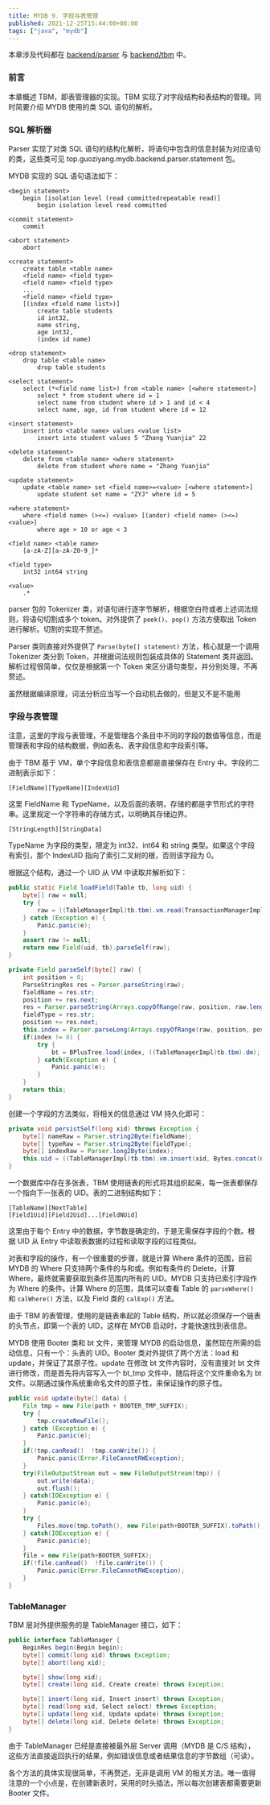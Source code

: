 ```yaml
---
title: MYDB 9. 字段与表管理
published: 2021-12-25T15:44:00+08:00
tags: ["java", "mydb"]
---
```

本章涉及代码都在 [backend/parser](https://github.com/CN-GuoZiyang/MYDB/tree/master/src/main/java/top/guoziyang/mydb/backend/parser) 与 [backend/tbm](https://github.com/CN-GuoZiyang/MYDB/tree/master/src/main/java/top/guoziyang/mydb/backend/tbm) 中。

### 前言

本章概述 TBM，即表管理器的实现。TBM 实现了对字段结构和表结构的管理。同时简要介绍 MYDB 使用的类 SQL 语句的解析。

### SQL 解析器

Parser 实现了对类 SQL 语句的结构化解析，将语句中包含的信息封装为对应语句的类，这些类可见 top.guoziyang.mydb.backend.parser.statement 包。

MYDB 实现的 SQL 语句语法如下：

```
<begin statement>
    begin [isolation level (read committedrepeatable read)]
        begin isolation level read committed

<commit statement>
    commit

<abort statement>
    abort

<create statement>
    create table <table name>
    <field name> <field type>
    <field name> <field type>
    ...
    <field name> <field type>
    [(index <field name list>)]
        create table students
        id int32,
        name string,
        age int32,
        (index id name)

<drop statement>
    drop table <table name>
        drop table students

<select statement>
    select (*<field name list>) from <table name> [<where statement>]
        select * from student where id = 1
        select name from student where id > 1 and id < 4
        select name, age, id from student where id = 12

<insert statement>
    insert into <table name> values <value list>
        insert into student values 5 "Zhang Yuanjia" 22

<delete statement>
    delete from <table name> <where statement>
        delete from student where name = "Zhang Yuanjia"

<update statement>
    update <table name> set <field name>=<value> [<where statement>]
        update student set name = "ZYJ" where id = 5

<where statement>
    where <field name> (><=) <value> [(andor) <field name> (><=) <value>]
        where age > 10 or age < 3

<field name> <table name>
    [a-zA-Z][a-zA-Z0-9_]*

<field type>
    int32 int64 string

<value>
    .*
```

parser 包的 Tokenizer 类，对语句进行逐字节解析，根据空白符或者上述词法规则，将语句切割成多个 token。对外提供了 `peek()`、`pop()` 方法方便取出 Token 进行解析。切割的实现不赘述。

Parser 类则直接对外提供了 `Parse(byte[] statement)` 方法，核心就是一个调用 Tokenizer 类分割 Token，并根据词法规则包装成具体的 Statement 类并返回。解析过程很简单，仅仅是根据第一个 Token 来区分语句类型，并分别处理，不再赘述。

虽然根据编译原理，词法分析应当写一个自动机去做的，但是又不是不能用

### 字段与表管理

注意，这里的字段与表管理，不是管理各个条目中不同的字段的数值等信息，而是管理表和字段的结构数据，例如表名、表字段信息和字段索引等。

由于 TBM 基于 VM，单个字段信息和表信息都是直接保存在 Entry 中。字段的二进制表示如下：

```
[FieldName][TypeName][IndexUid]
```

这里 FieldName 和 TypeName，以及后面的表明，存储的都是字节形式的字符串。这里规定一个字符串的存储方式，以明确其存储边界。

```
[StringLength][StringData]
```

TypeName 为字段的类型，限定为 int32、int64 和 string 类型。如果这个字段有索引，那个 IndexUID 指向了索引二叉树的根，否则该字段为 0。

根据这个结构，通过一个 UID 从 VM 中读取并解析如下：

```java
public static Field loadField(Table tb, long uid) {
    byte[] raw = null;
    try {
        raw = ((TableManagerImpl)tb.tbm).vm.read(TransactionManagerImpl.SUPER_XID, uid);
    } catch (Exception e) {
        Panic.panic(e);
    }
    assert raw != null;
    return new Field(uid, tb).parseSelf(raw);
}

private Field parseSelf(byte[] raw) {
    int position = 0;
    ParseStringRes res = Parser.parseString(raw);
    fieldName = res.str;
    position += res.next;
    res = Parser.parseString(Arrays.copyOfRange(raw, position, raw.length));
    fieldType = res.str;
    position += res.next;
    this.index = Parser.parseLong(Arrays.copyOfRange(raw, position, position+8));
    if(index != 0) {
        try {
            bt = BPlusTree.load(index, ((TableManagerImpl)tb.tbm).dm);
        } catch(Exception e) {
            Panic.panic(e);
        }
    }
    return this;
}
```

创建一个字段的方法类似，将相关的信息通过 VM 持久化即可：

```java
private void persistSelf(long xid) throws Exception {
    byte[] nameRaw = Parser.string2Byte(fieldName);
    byte[] typeRaw = Parser.string2Byte(fieldType);
    byte[] indexRaw = Parser.long2Byte(index);
    this.uid = ((TableManagerImpl)tb.tbm).vm.insert(xid, Bytes.concat(nameRaw, typeRaw, indexRaw));
}
```

一个数据库中存在多张表，TBM 使用链表的形式将其组织起来，每一张表都保存一个指向下一张表的 UID。表的二进制结构如下：

```
[TableName][NextTable]
[Field1Uid][Field2Uid]...[FieldNUid]
```

这里由于每个 Entry 中的数据，字节数是确定的，于是无需保存字段的个数。根据 UID 从 Entry 中读取表数据的过程和读取字段的过程类似。

对表和字段的操作，有一个很重要的步骤，就是计算 Where 条件的范围，目前 MYDB 的 Where 只支持两个条件的与和或。例如有条件的 Delete，计算 Where，最终就需要获取到条件范围内所有的 UID。MYDB 只支持已索引字段作为 Where 的条件。计算 Where 的范围，具体可以查看 Table 的 `parseWhere()` 和 `calWhere()` 方法，以及 Field 类的 `calExp()` 方法。

由于 TBM 的表管理，使用的是链表串起的 Table 结构，所以就必须保存一个链表的头节点，即第一个表的 UID，这样在 MYDB 启动时，才能快速找到表信息。

MYDB 使用 Booter 类和 bt 文件，来管理 MYDB 的启动信息，虽然现在所需的启动信息，只有一个：头表的 UID。Booter 类对外提供了两个方法：load 和 update，并保证了其原子性。update 在修改 bt 文件内容时，没有直接对 bt 文件进行修改，而是首先将内容写入一个 bt\_tmp 文件中，随后将这个文件重命名为 bt 文件。以期通过操作系统重命名文件的原子性，来保证操作的原子性。

```java
public void update(byte[] data) {
    File tmp = new File(path + BOOTER_TMP_SUFFIX);
    try {
        tmp.createNewFile();
    } catch (Exception e) {
        Panic.panic(e);
    }
    if(!tmp.canRead()  !tmp.canWrite()) {
        Panic.panic(Error.FileCannotRWException);
    }
    try(FileOutputStream out = new FileOutputStream(tmp)) {
        out.write(data);
        out.flush();
    } catch(IOException e) {
        Panic.panic(e);
    }
    try {
        Files.move(tmp.toPath(), new File(path+BOOTER_SUFFIX).toPath(), StandardCopyOption.REPLACE_EXISTING);
    } catch(IOException e) {
        Panic.panic(e);
    }
    file = new File(path+BOOTER_SUFFIX);
    if(!file.canRead()  !file.canWrite()) {
        Panic.panic(Error.FileCannotRWException);
    }
}
```

### TableManager

TBM 层对外提供服务的是 TableManager 接口，如下：

```java
public interface TableManager {
    BeginRes begin(Begin begin);
    byte[] commit(long xid) throws Exception;
    byte[] abort(long xid);

    byte[] show(long xid);
    byte[] create(long xid, Create create) throws Exception;

    byte[] insert(long xid, Insert insert) throws Exception;
    byte[] read(long xid, Select select) throws Exception;
    byte[] update(long xid, Update update) throws Exception;
    byte[] delete(long xid, Delete delete) throws Exception;
}
```

由于 TableManager 已经是直接被最外层 Server 调用（MYDB 是 C/S 结构），这些方法直接返回执行的结果，例如错误信息或者结果信息的字节数组（可读）。

各个方法的具体实现很简单，不再赘述，无非是调用 VM 的相关方法。唯一值得注意的一个小点是，在创建新表时，采用的时头插法，所以每次创建表都需要更新 Booter 文件。